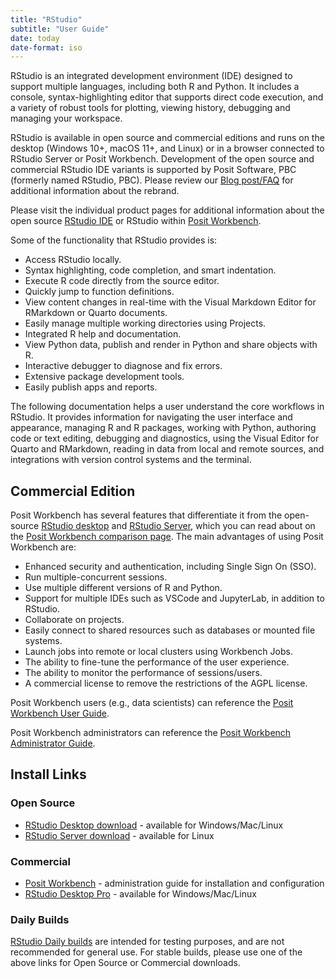```yaml
---
title: "RStudio"
subtitle: "User Guide"
date: today
date-format: iso
---
```


RStudio is an integrated development environment (IDE) designed to support multiple languages, including both R and Python. It includes a console, syntax-highlighting editor that supports direct code execution, and a variety of robust tools for plotting, viewing history, debugging and managing your workspace. 

RStudio is available in open source and commercial editions and runs on the desktop (Windows 10+, macOS 11+, and Linux) or in a browser connected to RStudio Server or Posit Workbench. Development of the open source and commercial RStudio IDE variants is supported by Posit Software, PBC (formerly named RStudio, PBC). Please review our [Blog post/FAQ](https://pos.it/rebrand-faq/) for additional information about the rebrand.

Please visit the individual product pages for additional information about the open source [RStudio IDE](https://posit.co/products/open-source/rstudio/) or RStudio within [Posit Workbench](https://posit.co/products/enterprise/workbench/). 

Some of the functionality that RStudio provides is:

-   Access RStudio locally.  
-   Syntax highlighting, code completion, and smart indentation.  
-   Execute R code directly from the source editor.  
-   Quickly jump to function definitions.  
-   View content changes in real-time with the Visual Markdown Editor for RMarkdown or Quarto documents.  
-   Easily manage multiple working directories using Projects.  
-   Integrated R help and documentation.  
-   View Python data, publish and render in Python and share objects with R.  
-   Interactive debugger to diagnose and fix errors.  
-   Extensive package development tools.  
-   Easily publish apps and reports.  

The following documentation helps a user understand the core workflows in RStudio. It provides information for navigating the user interface and appearance, managing R and R packages, working with Python, authoring code or text editing, debugging and diagnostics, using the Visual Editor for Quarto and RMarkdown, reading in data from local and remote sources, and integrations with version control systems and the terminal.

## Commercial Edition

Posit Workbench has several features that differentiate it from the open-source [RStudio desktop](https://posit.co/products/open-source/rstudio/) and [RStudio Server](https://posit.co/products/open-source/rstudio-server/), which you can read about on the [Posit Workbench comparison page](https://posit.co/products/enterprise/workbench/). The main advantages of using Posit Workbench are:

- Enhanced security and authentication, including Single Sign On (SSO).  
- Run multiple-concurrent sessions.  
- Use multiple different versions of R and Python.  
- Support for multiple IDEs such as VSCode and JupyterLab, in addition to RStudio.  
- Collaborate on projects.  
- Easily connect to shared resources such as databases or mounted file systems.  
- Launch jobs into remote or local clusters using Workbench Jobs.  
- The ability to fine-tune the performance of the user experience.  
- The ability to monitor the performance of sessions/users.  
- A commercial license to remove the restrictions of the AGPL license.  

Posit Workbench users (e.g., data scientists) can reference the [Posit Workbench User Guide](https://docs.rstudio.com/ide/server-pro/user/).

Posit Workbench administrators can reference the [Posit Workbench Administrator Guide](https://docs.rstudio.com/ide/server-pro/).

## Install Links

### Open Source

- [RStudio Desktop download](https://posit.co/downloads/) - available for Windows/Mac/Linux
- [RStudio Server download](https://posit.co/downloads/) - available for Linux

### Commercial

- [Posit Workbench](https://docs.rstudio.com/rsw/installation/) - administration guide for installation and configuration
- [RStudio Desktop Pro](https://posit.co/download/rstudio-desktop-pro/) - available for Windows/Mac/Linux

::: {.callout-caution }

### Daily Builds

[RStudio Daily builds](https://dailies.rstudio.com/) are intended for testing purposes, and are not recommended for general use. For stable builds, please use one of the above links for Open Source or Commercial downloads.

:::

